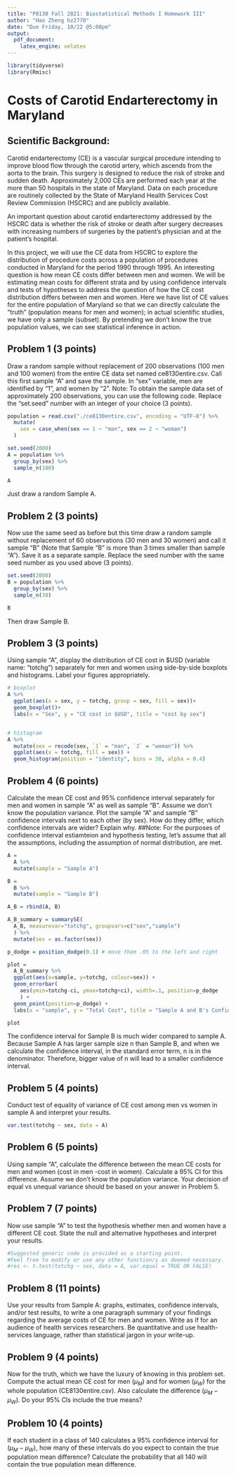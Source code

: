 ```yaml
---
title: "P8130 Fall 2021: Biostatistical Methods I Homework III"
author: "Hao Zheng hz2770"
date: "Due Friday, 10/22 @5:00pm"
output: 
  pdf_document:
    latex_engine: xelatex
---
```


```r
library(tidyverse)
library(Rmisc)
```

# Costs of Carotid Endarterectomy in Maryland
## Scientific Background:
Carotid endarterectomy (CE) is a vascular surgical procedure intending to improve blood flow through the carotid artery, which ascends from the aorta to the brain. This surgery is designed to reduce the risk of stroke and sudden death. Approximately 2,000 CEs are performed each year at the more than 50 hospitals in the state of Maryland.  Data on each procedure are routinely collected by the State of Maryland Health Services Cost Review Commission (HSCRC) and are publicly available.

An important question about carotid endarterectomy addressed by the HSCRC data is whether the risk of stroke or death after surgery decreases with increasing numbers of surgeries by the patient’s physician and at the patient’s hospital.  

In this project, we will use the CE data from HSCRC to explore the distribution of procedure costs across a population of procedures conducted in Maryland for the period 1990 through 1995. An interesting question is how mean CE costs differ between men and women. We will be estimating mean costs for different strata and by using confidence intervals and tests of hypotheses to address the question of how the CE cost distribution differs between men and women. Here we have list of CE values for the entire population of Maryland so that we can directly calculate the “truth” (population means for men and women); in actual scientific studies, we have only a sample (subset). By pretending we don’t know the true population values, we can see statistical inference in action.

## Problem 1 (3 points)
Draw a random sample without replacement of 200 observations (100 men and 100 women) from the entire CE data set named ce8130entire.csv. Call this first sample "A" and save the sample. In "sex" variable, men are identified by "1", and women by "2". Note: To obtain the sample data set of approximately 200 observations, you can use the following code. Replace the "set.seed" number with an integer of your choice (3 points).


```r
population = read.csv("./ce8130entire.csv", encoding = "UTF-8") %>% 
  mutate(
    sex = case_when(sex == 1 ~ "man", sex == 2 ~ "woman")
  )

set.seed(2000)
A = population %>%
  group_by(sex) %>%
  sample_n(100)

A
```
Just draw a random Sample A.


## Problem 2 (3 points)
Now use the same seed as before but this time draw a random sample without replacement of 60 observations (30 men and 30 women) and call it sample “B” (Note that Sample “B” is more than 3 times smaller than sample “A”). Save it as a separate sample. Replace the seed number with the same seed number as you used above (3 points).

```r
set.seed(2000)
B = population %>%
  group_by(sex) %>%
  sample_n(30)

B
```
Then draw Sample B.


## Problem 3 (3 points)
Using sample “A”, display the distribution of CE cost in $USD (variable name: “totchg”) separately for men and women using side-by-side boxplots and histograms. Label your figures appropriately.

```r
# boxplot
A %>% 
  ggplot(aes(x = sex, y = totchg, group = sex, fill = sex))+
  geom_boxplot()+
  labs(x = "Sex", y = "CE cost in $USD", title = "cost by sex")


# histogram
A %>% 
  mutate(sex = recode(sex, `1` = "man", `2` = "woman")) %>% 
  ggplot(aes(x = totchg, fill = sex)) +
  geom_histogram(position = "identity", bins = 30, alpha = 0.4) 
```


## Problem 4 (6 points)
Calculate the mean CE cost and 95% confidence interval separately for men and women in sample “A” as well as sample “B”. Assume we don’t know the population variance. Plot the sample “A” and sample “B” confidence intervals next to each other (by sex). How do they differ, which confidence intervals are wider?  Explain why.
##Note: For the purposes of confidence interval estiamteion and hypothesis testing, let's assume that all the assumptions, including the assumption of normal distribution, are met.

```r
A = 
  A %>% 
  mutate(sample = "Sample A")

B = 
  B %>% 
  mutate(sample = "Sample B")

A_B = rbind(A, B)

A_B_summary = summarySE(
  A_B, measurevar="totchg", groupvars=c("sex","sample")
  ) %>% 
  mutate(sex = as.factor(sex))

p_dodge = position_dodge(0.1) # move them .05 to the left and right

plot = 
  A_B_summary %>% 
  ggplot(aes(x=sample, y=totchg, colour=sex)) +
  geom_errorbar(
    aes(ymin=totchg-ci, ymax=totchg+ci), width=.1, position=p_dodge
    ) +
  geom_point(position=p_dodge) +
  labs(x = "sample", y = "Total Cost", title = "Sample A and B's Confidence Interval by sex")

plot
```
The confidence interval for Sample B is much wider compared to sample A. Because Sample A has larger sample size n than Sample B, and when we calculate the confidence interval, in the standard error term, n is in the denominator. Therefore, bigger value of n will lead to a smaller confidence interval.


## Problem 5 (4 points)
Conduct test of equality of variance of CE cost among men vs women in sample A and interpret your results.
```r
var.test(totchg ~ sex, data = A)
```



## Problem 6 (5 points)
Using sample “A”, calculate the difference between the mean CE costs for men and women (cost in men -cost in women).  Calculate a 95% CI for this difference. Assume we don’t know the population variance. Your decision of equal vs unequal variance should be based on your answer in Problem 5.


## Problem 7 (7 points)
Now use sample “A” to test the hypothesis whether men and women have a different CE cost. State the null and alternative hypotheses and interpret your results.

```r
#Suggested generic code is provided as a starting point. 
#Feel free to modify or use any other function/s as deemed necessary.
#res <- t.test(totchg ~ sex, data = A, var.equal = TRUE OR FALSE)
```


## Problem 8 (11 points)
Use your results from Sample A: graphs, estimates, confidence intervals, and/or test results, to write a one paragraph summary of your findings regarding the average costs of CE for men and women. Write as if for an audience of health services researchers. Be quantitative and use health-services language, rather than statistical jargon in your write-up.



## Problem 9 (4 points)
Now for the truth, which we have the luxury of knowing in this problem set. Compute the actual mean CE cost for men ($\mu_{M}$) and for women ($\mu_{W}$) for the whole population (CE8130entire.csv). Also calculate the difference ($\mu_{M}-\mu_{W}$). Do your 95% CIs include the true means?


## Problem 10 (4 points)
If each student in a class of 140 calculates a 95% confidence interval for ($\mu_{M}-\mu_{W}$), how many of these intervals do you expect to contain the true population mean difference? Calculate the probability that all 140 will contain the true population mean difference. 




